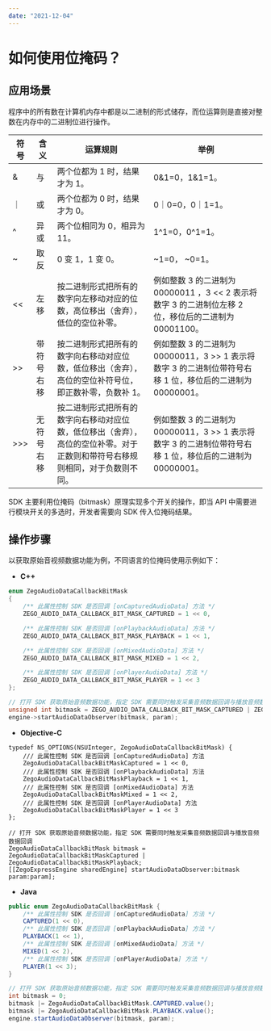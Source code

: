 ```yaml
---
date: "2021-12-04"
---
```



# 如何使用位掩码？

## 应用场景

程序中的所有数在计算机内存中都是以二进制的形式储存，而位运算则是直接对整数在内存中的二进制位进行操作。

| 符号|  含义  |  运算规则 | 举例 |
|---------|--------|--------|--------|
| & | 与 | 两个位都为 1 时，结果才为 1。 | 0&1=0，1&1=1。 |
| ｜ | 或 | 两个位都为 0 时，结果才为 0。 | 0｜0=0，0｜1=1。 |
| ^ | 异或 |  两个位相同为 0，相异为 11。 | 1^1=0，0^1=1。 |
| ~ | 取反 |0 变 1，1 变 0。 |~1=0， ~0=1。|
|  <<  | 左移   | 按二进制形式把所有的数字向左移动对应的位数，高位移出（舍弃），低位的空位补零。   | 例如整数 3 的二进制为 00000011 ，3 << 2 表示将数字 3 的二进制位左移 2 位，移位后的二进制为 00001100。|
|  >>  | 带符号右移   |  按二进制形式把所有的数字向右移动对应位数，低位移出（舍弃），高位的空位补符号位，即正数补零，负数补 1。 |  例如整数 3 的二进制为 00000011，3 >> 1 表示将数字 3 的二进制位带符号右移 1 位，移位后的二进制为 00000001。  |
|  >>>  | 无符号右移   |  按二进制形式把所有的数字向右移动对应位数，低位移出（舍弃），高位的空位补零。对于正数则和带符号右移规则相同，对于负数则不同。  | 例如整数 3 的二进制为 00000011，3 >> 1 表示将数字 3 的二进制位带符号右移 1 位，移位后的二进制为 00000001。  |

SDK 主要利用位掩码（bitmask）原理实现多个开关的操作，即当 API 中需要进行模块开关的多选时，开发者需要向 SDK 传入位掩码结果。

## 操作步骤

以获取原始音视频数据功能为例，不同语言的位掩码使用示例如下：

- **C++** 

```cpp
enum ZegoAudioDataCallbackBitMask
{
    /** 此属性控制 SDK 是否回调 [onCapturedAudioData] 方法 */
    ZEGO_AUDIO_DATA_CALLBACK_BIT_MASK_CAPTURED = 1 << 0,

    /** 此属性控制 SDK 是否回调 [onPlaybackAudioData] 方法 */
    ZEGO_AUDIO_DATA_CALLBACK_BIT_MASK_PLAYBACK = 1 << 1,

    /** 此属性控制 SDK 是否回调 [onMixedAudioData] 方法 */
    ZEGO_AUDIO_DATA_CALLBACK_BIT_MASK_MIXED = 1 << 2,

    /** 此属性控制 SDK 是否回调 [onPlayerAudioData] 方法 */
    ZEGO_AUDIO_DATA_CALLBACK_BIT_MASK_PLAYER = 1 << 3
};

// 打开 SDK 获取原始音频数据功能，指定 SDK 需要同时触发采集音频数据回调与播放音频数据回调
unsigned int bitmask = ZEGO_AUDIO_DATA_CALLBACK_BIT_MASK_CAPTURED | ZEGO_AUDIO_DATA_CALLBACK_BIT_MASK_PLAYBACK;
engine->startAudioDataObserver(bitmask, param);
```

- **Objective-C**

```objc
typedef NS_OPTIONS(NSUInteger, ZegoAudioDataCallbackBitMask) {
    /// 此属性控制 SDK 是否回调 [onCapturedAudioData] 方法
    ZegoAudioDataCallbackBitMaskCaptured = 1 << 0,
    /// 此属性控制 SDK 是否回调 [onPlaybackAudioData] 方法
    ZegoAudioDataCallbackBitMaskPlayback = 1 << 1,
    /// 此属性控制 SDK 是否回调 [onMixedAudioData] 方法
    ZegoAudioDataCallbackBitMaskMixed = 1 << 2,
    /// 此属性控制 SDK 是否回调 [onPlayerAudioData] 方法
    ZegoAudioDataCallbackBitMaskPlayer = 1 << 3
};

// 打开 SDK 获取原始音频数据功能，指定 SDK 需要同时触发采集音频数据回调与播放音频数据回调
ZegoAudioDataCallbackBitMask bitmask = ZegoAudioDataCallbackBitMaskCaptured | ZegoAudioDataCallbackBitMaskPlayback;
[[ZegoExpressEngine sharedEngine] startAudioDataObserver:bitmask param:param];
```

- **Java**

```java
public enum ZegoAudioDataCallbackBitMask {
    /** 此属性控制 SDK 是否回调 [onCapturedAudioData] 方法 */
    CAPTURED(1 << 0),
    /** 此属性控制 SDK 是否回调 [onPlaybackAudioData] 方法 */
    PLAYBACK(1 << 1),
    /** 此属性控制 SDK 是否回调 [onMixedAudioData] 方法 */
    MIXED(1 << 2),
    /** 此属性控制 SDK 是否回调 [onPlayerAudioData] 方法 */
    PLAYER(1 << 3);
}

// 打开 SDK 获取原始音频数据功能，指定 SDK 需要同时触发采集音频数据回调与播放音频数据回调
int bitmask = 0;
bitmask |= ZegoAudioDataCallbackBitMask.CAPTURED.value();
bitmask |= ZegoAudioDataCallbackBitMask.PLAYBACK.value();
engine.startAudioDataObserver(bitmask, param);
```
